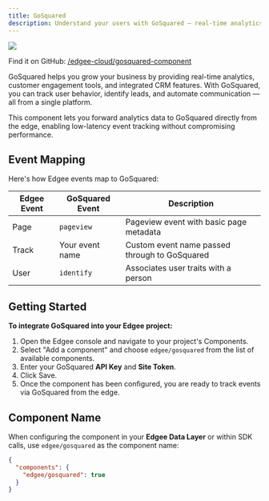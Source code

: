 ```yaml
---
title: GoSquared
description: Understand your users with GoSquared — real-time analytics, CRM, and automation, **now at the edge**.
---
```


<img src="/images/banners/gosquared.png" className="rounded-lg" noZoom />


<EdgeeSdk />

Find it on GitHub: [<Icon icon="github" iconType="solid" /> /edgee-cloud/gosquared-component](https://github.com/edgee-cloud/gosquared-component)

GoSquared helps you grow your business by providing real-time analytics, customer engagement tools, and integrated CRM features. With GoSquared, you can track user behavior, identify leads, and automate communication — all from a single platform.

This component lets you forward analytics data to GoSquared directly from the edge, enabling low-latency event tracking without compromising performance.

## Event Mapping

Here's how Edgee events map to GoSquared:

| Edgee Event | GoSquared Event | Description |
|-------------|------------------|-------------|
| Page        | `pageview`       | Pageview event with basic page metadata |
| Track       | Your event name  | Custom event name passed through to GoSquared |
| User        | `identify`       | Associates user traits with a person |

## Getting Started

**To integrate GoSquared into your Edgee project:**

1. Open the Edgee console and navigate to your project's Components.
2. Select "Add a component" and choose `edgee/gosquared` from the list of available components.
3. Enter your GoSquared **API Key** and **Site Token**.
4. Click Save.
5. Once the component has been configured, you are ready to track events via GoSquared from the edge.

## Component Name

When configuring the component in your **Edgee Data Layer** or within SDK calls, use `edgee/gosquared` as the component name:

```json
{
  "components": {
    "edgee/gosquared": true
  }
}
